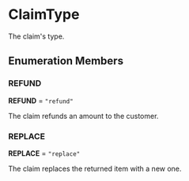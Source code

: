 
# ClaimType

The claim's type.

## Enumeration Members

### REFUND

 **REFUND** = `"refund"`

The claim refunds an amount to the customer.

### REPLACE

 **REPLACE** = `"replace"`

The claim replaces the returned item with a new one.
